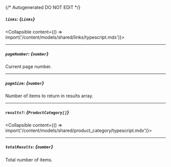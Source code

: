 {/* Autogenerated DO NOT EDIT  */}

##### `links`: *{`Links`}*
<Collapsible content={() => import('/content/models/shared/links/typescript.mdx')}>
</Collapsible>

---
##### `pageNumber`: *{`number`}*
Current page number.

---
##### `pageSize`: *{`number`}*
Number of items to return in results array.

---
##### `results?`: *{`ProductCategory[]`}*
<Collapsible content={() => import('/content/models/shared/product_category/typescript.mdx')}>
</Collapsible>

---
##### `totalResults`: *{`number`}*
Total number of items.

